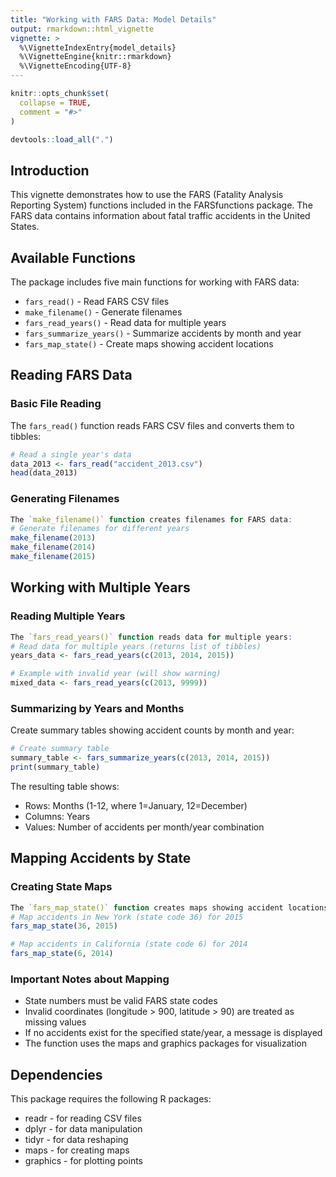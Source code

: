 ```yaml
---
title: "Working with FARS Data: Model Details"
output: rmarkdown::html_vignette
vignette: >
  %\VignetteIndexEntry{model_details}
  %\VignetteEngine{knitr::rmarkdown}
  %\VignetteEncoding{UTF-8}
---
```




```r
knitr::opts_chunk$set(
  collapse = TRUE,
  comment = "#>"
)
```

```r
devtools::load_all(".")
```




## Introduction
This vignette demonstrates how to use the FARS (Fatality Analysis Reporting System) functions included in the FARSfunctions package. The FARS data contains information about fatal traffic accidents in the United States.

## Available Functions
The package includes five main functions for working with FARS data:

- `fars_read()` - Read FARS CSV files
- `make_filename()` - Generate filenames
- `fars_read_years()` - Read data for multiple years
- `fars_summarize_years()` - Summarize accidents by month and year
- `fars_map_state()` - Create maps showing accident locations

## Reading FARS Data

### Basic File Reading
The `fars_read()` function reads FARS CSV files and converts them to tibbles:

```r
# Read a single year's data
data_2013 <- fars_read("accident_2013.csv")
head(data_2013)
```

### Generating Filenames
```r
The `make_filename()` function creates filenames for FARS data:
# Generate filenames for different years
make_filename(2013)
make_filename(2014)
make_filename(2015)
```


## Working with Multiple Years

### Reading Multiple Years

```r
The `fars_read_years()` function reads data for multiple years:
# Read data for multiple years (returns list of tibbles)
years_data <- fars_read_years(c(2013, 2014, 2015))

# Example with invalid year (will show warning)
mixed_data <- fars_read_years(c(2013, 9999))
```


### Summarizing by Years and Months
Create summary tables showing accident counts by month and year:
```r
# Create summary table
summary_table <- fars_summarize_years(c(2013, 2014, 2015))
print(summary_table)
```

The resulting table shows:

- Rows: Months (1-12, where 1=January, 12=December)
- Columns: Years
- Values: Number of accidents per month/year combination

## Mapping Accidents by State

### Creating State Maps
```r
The `fars_map_state()` function creates maps showing accident locations for specific states:
# Map accidents in New York (state code 36) for 2015
fars_map_state(36, 2015)

# Map accidents in California (state code 6) for 2014
fars_map_state(6, 2014)
```

### Important Notes about Mapping

- State numbers must be valid FARS state codes
- Invalid coordinates (longitude > 900, latitude > 90) are treated as missing values
- If no accidents exist for the specified state/year, a message is displayed
- The function uses the maps and graphics packages for visualization


## Dependencies
This package requires the following R packages:

- readr - for reading CSV files
- dplyr - for data manipulation
- tidyr - for data reshaping
- maps - for creating maps
- graphics - for plotting points


